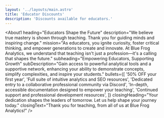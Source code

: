 ```yaml
---
layout: '../layouts/main.astro'
title: 'Educator Discounts'
description: 'Discounts available for educators.'
---
```



<About1
  heading="Educators Shape the Future"
  description="We believe true mastery is shown through teaching. Thank you for guiding minds and inspiring change."
  mission="As educators, you ignite curiosity, foster critical thinking, and empower generations to create and innovate. At Blue Frog Analytics, we understand that teaching isn't just a profession—it's a calling that shapes the future."
  subheading="Empowering Educators, Supporting Growth"
  subDescription="Gain access to powerful analytical tools and a supportive network, enhancing your ability to demonstrate concepts, simplify complexities, and inspire your students."
  bullets={[
    '50% OFF your first year',
    'Full suite of intuitive analytics and SEO resources',
    'Dedicated entry to a collaborative professional community via Discord',
    'In-depth, accessible documentation designed to empower your teaching',
    'Continued support and professional development resources',
  ]}
  closingHeading="Your dedication shapes the leaders of tomorrow. Let us help shape your journey today."
  closingText="Thank you for teaching, from all of us at Blue Frog Analytics!"
/>
